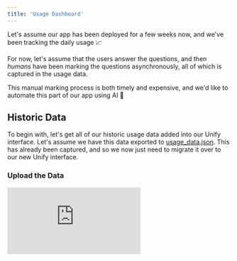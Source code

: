 ```yaml
---
title: 'Usage Dashboard'
---
```


Let's assume our app has been deployed for a few weeks now,
and we've been tracking the daily usage 📈

For now, let's assume that the users answer the questions,
and then *humans* have been marking the questions asynchronously,
all of which is captured in the usage data.

This manual marking process is both timely and expensive,
and we'd like to automate this part of our app using AI 🤖

## Historic Data

To begin with, let's get all of our historic usage data added into our Unify interface.
Let's assume we have this data exported to
[usage_data.json](https://github.com/unifyai/demos/blob/main/marking_assistant/data/usage_data.json).
This has already been captured,
and so we now just need to migrate it over to our new Unify interface.

### Upload the Data

<div
  style={{
    position: 'relative',
    paddingBottom: '56.25%', // 16:9 ratio
    height: 0,
  }}
>
  <iframe
    style={{
      position: 'absolute',
      top: 0,
      left: 0,
      width: '100%',
      height: '100%',
    }}
    src="https://www.youtube.com/embed/HlY9p3QEslo"
    frameBorder="0"
    allow="accelerometer; autoplay; clipboard-write; encrypted-media; gyroscope; picture-in-picture"
    allowFullScreen
  />
</div>

Firt things first, let's add the necessary imports,

```python
import os
import json
import wget
import unify
```

and then import unify, and activate our project.

```python
unify.activate("MarkingAssistant")
```

Let's also set the context as `"Usage"`,
as we'll be uploading and analyzing usage data in this section.

```python
unify.set_context("Usage")
```

Let's now go ahead and download this file.

```python
if not os.path.exists("usage_data.json"):
    wget.download(
        "https://github.com/unifyai/demos/"
        "raw/refs/heads/main/marking_assistant/"
        "data/usage_data.json"
    )
``` 

Let's then load this data into Python.

```python
with open("usage_data.json", "r") as f:
    usage_data = json.load(f)
```

Finally, let's upload this production traffic into our new interface,
to get a complete picture.
This will take a few minutes,
as there are 10,000 logs to upload.

```python
unify.create_logs(entries=usage_data)
```

### Analyze the Data

<div
  style={{
    position: 'relative',
    paddingBottom: '56.25%', // 16:9 ratio
    height: 0,
  }}
>
  <iframe
    style={{
      position: 'absolute',
      top: 0,
      left: 0,
      width: '100%',
      height: '100%',
    }}
    src="https://www.youtube.com/embed/QYHkRzHyqR8"
    frameBorder="0"
    allow="accelerometer; autoplay; clipboard-write; encrypted-media; gyroscope; picture-in-picture"
    allowFullScreen
  />
</div>

We can already start to explore the data while the upload is happening.
Let's open our new "MarkingAssistant" project,
and rename the default `tab1` to `Usage`.

<Accordion title="Expand">
<img class="dark-light" width="100%" src="https://raw.githubusercontent.com/unifyai/unifyai.github.io/refs/heads/main/img/externally_linked/docs/demo_set_tab_to_usage.gif"/>
click image to maximize
</Accordion>

Let's then also set the *context* of the table to "Usage",
so that the tab is accessing the correct data.

<Accordion title="Expand">
<img class="dark-light" width="100%" src="https://raw.githubusercontent.com/unifyai/unifyai.github.io/refs/heads/main/img/externally_linked/docs/demo_set_context_to_usage.gif"/>
click image to maximize
</Accordion>

We can then start to explore the data in the table.
Let's first explore which students are making the most use of the platform,
answering the highest volume of questions.
We can remove the viewer tile for now (we don't need it yet),
and also expand the table tile.
Let's then click `group by` above the `email` field.
This will group each log on a student-by-student basis,
each of which can be unfolded to see the raw data.

<Accordion title="Expand">
<img class="dark-light" width="100%" src="https://raw.githubusercontent.com/unifyai/unifyai.github.io/refs/heads/main/img/externally_linked/docs/demo_usage_group_emails_dark.gif"/>
click image to maximize
</Accordion>

The reduction metrics of each numeric,
boolean and datetime group are shown in green in the table,
and values shared across the entire group are shown in light blue
(these are not shown in the GIFs, which were created before this feature addition).
By default the `mean` is plotted for the reduction metrics,
but this can be changed at the bottom of the table.
Let's change the metric to `count` instead,
and let's order **the groups** in ascending count order.
It doesn't matter which column we use for the group sorting,
they all have the same `count` value,
which refers to the number of logs (rows) in the group.
In this case we'll just go with the timestamp count.
With this configuration applied,
we have the students making most use shown at the top,
and those making the least use shown at the bottom.

<Accordion title="Expand">
<img class="dark-light" width="100%" src="https://raw.githubusercontent.com/unifyai/unifyai.github.io/refs/heads/main/img/externally_linked/docs/demo_usage_sort_count_dark.gif"/>
click image to maximize
</Accordion>

We can also plot the distribution of usage across each student as a bar chart.
Let's first make some room for the plot on the right hand side by resizing the table.
We then add the plot tile, select the bar chart type in the plot,
with `student/email` for the `x` axis (unique student identifier)
and `student/email -> count` for the `y` axis.
A separate bar is then plotted for each unique email address,
with the number of logs on the y axis.

<Accordion title="Expand">
<img class="dark-light" width="100%" src="https://raw.githubusercontent.com/unifyai/unifyai.github.io/refs/heads/main/img/externally_linked/docs/demo_usage_count_bar_chart_dark.gif"/>
click image to maximize
</Accordion>

Let's do a slightly more complicated example,
and find the average time in the day when males vs females are on the platform.
Let's remove the grouping and filtering by clicking on the green icons.
Let's then create a new derived column for the time of day,
by applying the `time()` function on our datetime column.

<Accordion title="Expand">
<img class="dark-light" width="100%" src="https://raw.githubusercontent.com/unifyai/unifyai.github.io/refs/heads/main/img/externally_linked/docs/demo_usage_time_of_day.gif"/>
click image to maximize
</Accordion>

If we keep `mean` as our reduction statistic, and group by `gender`,
we'll then get the average time of day when males vs female are on the platform.

<Accordion title="Expand">
<img class="dark-light" width="100%" src="https://raw.githubusercontent.com/unifyai/unifyai.github.io/refs/heads/main/img/externally_linked/docs/gender_mean_time_of_day.gif"/>
click image to maximize
</Accordion>

These are just examples. We can manipulate the data in all kinds of other ways.
If you have any other ideas, then give them a try! 📊

## Live Traffic

Finally, let's imagine we have **live** production traffic streaming in from our app,
and we'd like to have a dashboard to monitor this live data.

<div
  style={{
    position: 'relative',
    paddingBottom: '56.25%', // 16:9 ratio
    height: 0,
  }}
>
  <iframe
    style={{
      position: 'absolute',
      top: 0,
      left: 0,
      width: '100%',
      height: '100%',
    }}
    src="https://www.youtube.com/embed/RtbSnayb-i8"
    frameBorder="0"
    allow="accelerometer; autoplay; clipboard-write; encrypted-media; gyroscope; picture-in-picture"
    allowFullScreen
  />
</div>

### Stream the Data

Let's first initialize the asynchronous logger,
for much faster (non-blocking) logging (but without catching any of the created log ids).

```python
unify.initialize_async_logger()
```

We can simulate the live production traffic by sampling from the existing usage dataset,
and updating the timstamp to be the current time, with some noise applied.

```python
random.seed(0)
while True:
    sample = random.choice(usage_data)
    sample["student/timestamp"] = (
        datetime.utcnow() + timedelta(
            seconds=random.randint(-90, 90)
        )
    ).isoformat()
    unify.log(**sample, context="Usage")
```

### Monitor the Data

Let's first filter the log timestamps so we only get those which have be logged today or later,
so we don't get any of the historic data included in the table.

<Accordion title="Expand">
<img class="dark-light" width="100%" src="https://raw.githubusercontent.com/unifyai/unifyai.github.io/refs/heads/main/img/externally_linked/docs/demo_usage_clip_timestamp.gif"/>
click image to maximize
</Accordion>

Let's then also turn on streaming mode for the table,
and then we'll see the new logs flash green as they appear in the table.
The *most recent* logs are shown at the *top* of the table by default.

<Accordion title="Expand">
<img class="dark-light" width="100%" src="https://raw.githubusercontent.com/unifyai/unifyai.github.io/refs/heads/main/img/externally_linked/docs/demo_usage_stream_table_dark.gif"/>
click image to maximize
</Accordion>

Let's now create a plot to monitor how the traffic is changing over time.
We can create a new plot tile,
select the histogram type,
select timestamp for the `x` axis,
and then select the number of buckets we'd like to use. Let's go with 50 buckets.

<Accordion title="Expand">
<img class="dark-light" width="100%" src="https://raw.githubusercontent.com/unifyai/unifyai.github.io/refs/heads/main/img/externally_linked/docs/demo_usage_histogram_full.gif"/>
click image to maximize
</Accordion>

Let's now turn on streaming mode for both the table *and* the plot,
such that the plot is also automatically updated whenever new data is available.

<Accordion title="Expand">
<img class="dark-light" width="100%" src="https://raw.githubusercontent.com/unifyai/unifyai.github.io/refs/heads/main/img/externally_linked/docs/demo_usage_stream_histogram.gif"/>
click image to maximize
</Accordion>

The plot and table will continue to grow unbounded in the current configuration.
Let's update the filter on the timestamp column,
such that we're always only retrieving logs from the past 2 minutes,
relative to the current time.
Now, the number of plotted logs remains steady at around ~500,
with older logs falling out of scope once they're more than 2 minutes old.

{/* GIF */}

Let's assume we want to spot trends in the recent usage data.
Let's first revert the timestamp filter back to "today and later",
so we're still not including the large amount of historic data,
but we're no longer limiting it to only the past 2 minutes.
Let's also *freeze* the data,
so no *new* data is added into the platform beyond the point in time when the freeze was clicked
(despite the streaming still occuring behind the scenes).
Freezing the data can help us to focus on trends with a fixed data sample,
without a constant stream of new data distorting things.

<Accordion title="Expand">
<img class="dark-light" width="100%" src="https://raw.githubusercontent.com/unifyai/unifyai.github.io/refs/heads/main/img/externally_linked/docs/demo_usage_freeze_button.gif"/>
click image to maximize
</Accordion>

So, let's play around with the data a bit.
For example, if we want to look at traffic for a particular student,
we can simply filter for this student in the table,
and the plot will also be updated automatically.

<Accordion title="Expand">
<img class="dark-light" width="100%" src="https://raw.githubusercontent.com/unifyai/unifyai.github.io/refs/heads/main/img/externally_linked/docs/demo_usage_email_filter.gif"/>
click image to maximize
</Accordion>

Alternatively, we could filter for a particular paper and question number,
and show only the traffic which is not receiving full marks for that question.

{/* GIF */}

If we'd like to view several of these plots at the same time,
then we can simply make a clone of the table (or create a new one),
make the filtering changes to this new table,
and then create another plot which references this second table.

Let's add two plots.
A histogram for monitoring the traffic and a bar chart to show the question difficulties.

{/* GIF */}

If there are any tables on screen that you don't need to see,
then you can simply hide them.

{/* GIF */}

If you're happy with your configuration,
you can explicitly save the tab.
We can then close the browser,
and when we open up the `MarkingAssistant` project,
and select our `Usage` tab,
we see the same configuration we previously saved.

{/* GIF */}

This set of examples have just been a *very* simple taster of the kinds of things you can
quickly hack together in an interface for logging,
in this case focusing on the live usage data.

You should play around with this interface yourself,
and explore other useful representations you can create by juggling things around,
and applying filters, sorting, grouping, and various plots.
If you find a useful representation of the data,
then you can save this tab and come back to this view of the data at a later stage 📊
